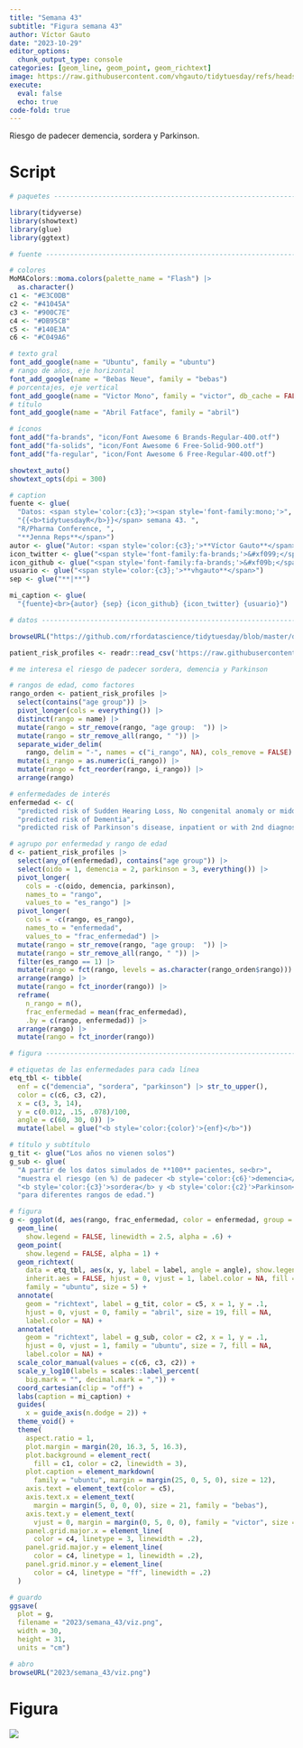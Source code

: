 ```yaml
---
title: "Semana 43"
subtitle: "Figura semana 43"
author: Víctor Gauto
date: "2023-10-29"
editor_options:
  chunk_output_type: console
categories: [geom_line, geom_point, geom_richtext]
image: https://raw.githubusercontent.com/vhgauto/tidytuesday/refs/heads/main/2023/semana_43/viz.png
execute:
  eval: false
  echo: true
code-fold: true
---
```


Riesgo de padecer demencia, sordera y Parkinson.

# Script

```r

# paquetes ----------------------------------------------------------------

library(tidyverse)
library(showtext)
library(glue)
library(ggtext)

# fuente ------------------------------------------------------------------

# colores
MoMAColors::moma.colors(palette_name = "Flash") |> 
  as.character()
c1 <- "#E3C0DB"
c2 <- "#41045A"
c3 <- "#900C7E"
c4 <- "#DB95CB"
c5 <- "#140E3A"
c6 <- "#C049A6"

# texto gral
font_add_google(name = "Ubuntu", family = "ubuntu")
# rango de años, eje horizontal
font_add_google(name = "Bebas Neue", family = "bebas")
# porcentajes, eje vertical
font_add_google(name = "Victor Mono", family = "victor", db_cache = FALSE)
# título
font_add_google(name = "Abril Fatface", family = "abril")

# íconos
font_add("fa-brands", "icon/Font Awesome 6 Brands-Regular-400.otf")
font_add("fa-solids", "icon/Font Awesome 6 Free-Solid-900.otf")
font_add("fa-regular", "icon/Font Awesome 6 Free-Regular-400.otf")

showtext_auto()
showtext_opts(dpi = 300)

# caption
fuente <- glue(
  "Datos: <span style='color:{c3};'><span style='font-family:mono;'>",
  "{{<b>tidytuesdayR</b>}}</span> semana 43. ",
  "R/Pharma Conference, ",
  "**Jenna Reps**</span>")
autor <- glue("Autor: <span style='color:{c3};'>**Víctor Gauto**</span>")
icon_twitter <- glue("<span style='font-family:fa-brands;'>&#xf099;</span>")
icon_github <- glue("<span style='font-family:fa-brands;'>&#xf09b;</span>")
usuario <- glue("<span style='color:{c3};'>**vhgauto**</span>")
sep <- glue("**|**")

mi_caption <- glue(
  "{fuente}<br>{autor} {sep} {icon_github} {icon_twitter} {usuario}")

# datos -------------------------------------------------------------------

browseURL("https://github.com/rfordatascience/tidytuesday/blob/master/data/2023/2023-10-24/readme.md")

patient_risk_profiles <- readr::read_csv('https://raw.githubusercontent.com/rfordatascience/tidytuesday/master/data/2023/2023-10-24/patient_risk_profiles.csv')

# me interesa el riesgo de padecer sordera, demencia y Parkinson

# rangos de edad, como factores
rango_orden <- patient_risk_profiles |> 
  select(contains("age group")) |> 
  pivot_longer(cols = everything()) |> 
  distinct(rango = name) |> 
  mutate(rango = str_remove(rango, "age group:  ")) |> 
  mutate(rango = str_remove_all(rango, " ")) |> 
  separate_wider_delim(
    rango, delim = "-", names = c("i_rango", NA), cols_remove = FALSE) |> 
  mutate(i_rango = as.numeric(i_rango)) |> 
  mutate(rango = fct_reorder(rango, i_rango)) |> 
  arrange(rango)

# enfermedades de interés
enfermedad <- c(
  "predicted risk of Sudden Hearing Loss, No congenital anomaly or middle or inner ear conditions",
  "predicted risk of Dementia",
  "predicted risk of Parkinson's disease, inpatient or with 2nd diagnosis")

# agrupo por enfermedad y rango de edad
d <- patient_risk_profiles |>
  select(any_of(enfermedad), contains("age group")) |>
  select(oido = 1, demencia = 2, parkinson = 3, everything()) |> 
  pivot_longer(
    cols = -c(oido, demencia, parkinson),
    names_to = "rango", 
    values_to = "es_rango") |>
  pivot_longer(
    cols = -c(rango, es_rango),
    names_to = "enfermedad",
    values_to = "frac_enfermedad") |>
  mutate(rango = str_remove(rango, "age group:  ")) |>
  mutate(rango = str_remove_all(rango, " ")) |> 
  filter(es_rango == 1) |>
  mutate(rango = fct(rango, levels = as.character(rango_orden$rango))) |> 
  arrange(rango) |> 
  mutate(rango = fct_inorder(rango)) |> 
  reframe(
    n_rango = n(),
    frac_enfermedad = mean(frac_enfermedad),
    .by = c(rango, enfermedad)) |> 
  arrange(rango) |> 
  mutate(rango = fct_inorder(rango))

# figura ------------------------------------------------------------------

# etiquetas de las enfermedades para cada línea
etq_tbl <- tibble(
  enf = c("demencia", "sordera", "parkinson") |> str_to_upper(),
  color = c(c6, c3, c2),
  x = c(3, 3, 14),
  y = c(0.012, .15, .078)/100,
  angle = c(60, 30, 0)) |> 
  mutate(label = glue("<b style='color:{color}'>{enf}</b>"))

# título y subtítulo
g_tit <- glue("Los años no vienen solos")
g_sub <- glue(
  "A partir de los datos simulados de **100** pacientes, se<br>",
  "muestra el riesgo (en %) de padecer <b style='color:{c6}'>demencia</b>, <br>",
  "<b style='color:{c3}'>sordera</b> y <b style='color:{c2}'>Parkinson</b>, ",
  "para diferentes rangos de edad.")

# figura
g <- ggplot(d, aes(rango, frac_enfermedad, color = enfermedad, group = enfermedad)) +
  geom_line(
    show.legend = FALSE, linewidth = 2.5, alpha = .6) +
  geom_point(
    show.legend = FALSE, alpha = 1) +
  geom_richtext(
    data = etq_tbl, aes(x, y, label = label, angle = angle), show.legend = FALSE,
    inherit.aes = FALSE, hjust = 0, vjust = 1, label.color = NA, fill = NA,
    family = "ubuntu", size = 5) +
  annotate(
    geom = "richtext", label = g_tit, color = c5, x = 1, y = .1,
    hjust = 0, vjust = 0, family = "abril", size = 19, fill = NA, 
    label.color = NA) +
  annotate(
    geom = "richtext", label = g_sub, color = c2, x = 1, y = .1,
    hjust = 0, vjust = 1, family = "ubuntu", size = 7, fill = NA, 
    label.color = NA) +
  scale_color_manual(values = c(c6, c3, c2)) +
  scale_y_log10(labels = scales::label_percent(
    big.mark = "", decimal.mark = ",")) +
  coord_cartesian(clip = "off") +
  labs(caption = mi_caption) +
  guides(
    x = guide_axis(n.dodge = 2)) +
  theme_void() +
  theme(
    aspect.ratio = 1,
    plot.margin = margin(20, 16.3, 5, 16.3),
    plot.background = element_rect(
      fill = c1, color = c2, linewidth = 3),
    plot.caption = element_markdown(
      family = "ubuntu", margin = margin(25, 0, 5, 0), size = 12),
    axis.text = element_text(color = c5),
    axis.text.x = element_text(
      margin = margin(5, 0, 0, 0), size = 21, family = "bebas"),
    axis.text.y = element_text(
      vjust = 0, margin = margin(0, 5, 0, 0), family = "victor", size = 15),
    panel.grid.major.x = element_line(
      color = c4, linetype = 3, linewidth = .2),
    panel.grid.major.y = element_line(
      color = c4, linetype = 1, linewidth = .2),
    panel.grid.minor.y = element_line(
      color = c4, linetype = "ff", linewidth = .2)
  )

# guardo
ggsave(
  plot = g,
  filename = "2023/semana_43/viz.png",
  width = 30,
  height = 31,
  units = "cm")

# abro
browseURL("2023/semana_43/viz.png")
```

# Figura

![](https://raw.githubusercontent.com/vhgauto/tidytuesday/refs/heads/main/2023/semana_43/viz.png)


